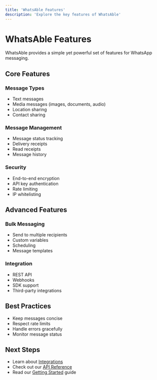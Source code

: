 ```yaml
---
title: 'WhatsAble Features'
description: 'Explore the key features of WhatsAble'
---
```


# WhatsAble Features

WhatsAble provides a simple yet powerful set of features for WhatsApp messaging.

## Core Features

### Message Types
- Text messages
- Media messages (images, documents, audio)
- Location sharing
- Contact sharing

### Message Management
- Message status tracking
- Delivery receipts
- Read receipts
- Message history

### Security
- End-to-end encryption
- API key authentication
- Rate limiting
- IP whitelisting

## Advanced Features

### Bulk Messaging
- Send to multiple recipients
- Custom variables
- Scheduling
- Message templates

### Integration
- REST API
- Webhooks
- SDK support
- Third-party integrations

## Best Practices

- Keep messages concise
- Respect rate limits
- Handle errors gracefully
- Monitor message status

## Next Steps

- Learn about [Integrations](/guides/whatsable/integrations)
- Check out our [API Reference](/api-reference/whatsable)
- Read our [Getting Started](/guides/whatsable/getting-started) guide 